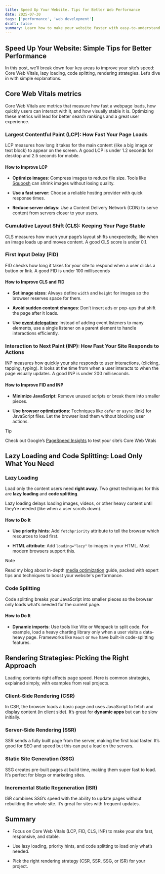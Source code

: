 ```yaml
---
title: Speed Up Your Website. Tips for Better Web Performance
date: 2025-07-30
tags: ['performance', 'web development']
draft: false
summary: Learn how to make your website faster with easy-to-understand tips on Core Web Vitals, lazy loading, code splitting and rendering strategies.
---
```


## Speed Up Your Website: Simple Tips for Better Performance

In this post, we’ll break down four key areas to improve your site’s speed: Core Web Vitals, lazy loading, code splitting, rendering strategies. Let’s dive in with simple explanations.

## Core Web Vitals metrics

Core Web Vitals are metrics that measure how fast a webpage loads, how quickly users can interact with it, and how visually stable it is. Optimizing these metrics will lead for better search rankings and a great user experience.

### Largest Contentful Paint (LCP): How Fast Your Page Loads

LCP measures how long it takes for the main content (like a big image or text block) to appear on the screen. A good LCP is under 1.2 seconds for desktop and 2.5 seconds for mobile.

#### How to Improve LCP

- **Optimize images**: Compress images to reduce file size. Tools like [Squoosh](/blog/my-best-resources#other-useful-sources) can shrink images without losing quality.

- **Use a fast server**: Choose a reliable hosting provider with quick response times.

- **Reduce server delays**: Use a Content Delivery Network (CDN) to serve content from servers closer to your users.

### Cumulative Layout Shift (CLS): Keeping Your Page Stable

CLS measures how much your page’s layout shifts unexpectedly, like when an image loads up and moves content. A good CLS score is under 0.1.

### First Input Delay (FID)

FID checks how long it takes for your site to respond when a user clicks a button or link. A good FID is under 100 milliseconds

#### How to Improve CLS and FID

- **Set image sizes**: Always define `width` and `height` for images so the browser reserves space for them.

- **Avoid sudden content changes**: Don’t insert ads or pop-ups that shift the page after it loads.

- **Use [event delegation](https://javascript.info/event-delegation)**: Instead of adding event listeners to many elements, use a single listener on a parent element to handle interactions efficiently.

### Interaction to Next Paint (INP): How Fast Your Site Responds to Actions

INP measures how quickly your site responds to user interactions, (clicking, tapping, typing). It looks at the time from when a user interacts to when the page visually updates. A good INP is under 200 milliseconds.

#### How to Improve FID and INP

- **Minimize JavaScript**: Remove unused scripts or break them into smaller pieces.

- **Use browser optimizations**: Techniques like `defer` or `async` ([link](https://javascript.info/script-async-defer)) for JavaScript files. Let the browser load them without blocking user actions.

> [!tip]
> Check out Google’s [PageSpeed Insights](https://pagespeed.web.dev/?ref=blog.shatlykabdullayev.com) to test your site’s Core Web Vitals

## Lazy Loading and Code Splitting: Load Only What You Need

### Lazy Loading

Load only the content users need **right away**. Two great techniques for this are **lazy loading** and **code splitting**.

Lazy loading delays loading images, videos, or other heavy content until they’re needed (like when a user scrolls down).

#### How to Do It

- **Use priority hints**: Add `fetchpriority` attribute to tell the browser which resources to load first.

- **HTML attribute**: Add `loading="lazy"` to images in your HTML. Most modern browsers support this.

> [!note]
> Read my blog about in-depth [media optimization](/blog/media-optimization) guide, packed with expert tips and techniques to boost your website's performance.

### Code Splitting

Code splitting breaks your JavaScript into smaller pieces so the browser only loads what’s needed for the current page.

#### How to Do It

- **Dynamic imports**: Use tools like Vite or Webpack to split code. For example, load a heavy charting library only when a user visits a data-heavy page. Frameworks like `React` or `Vue` have built-in code-splitting features.

## Rendering Strategies: Picking the Right Approach

Loading contents right affects page speed. Here is common strategies, explained simply, with examples from real projects.

### Client-Side Rendering (CSR)

In CSR, the browser loads a basic page and uses JavaScript to fetch and display content (in client side). It’s great for **dynamic apps** but can be slow initially.

### Server-Side Rendering (SSR)

SSR sends a fully built page from the server, making the first load faster. It’s good for SEO and speed but this can put a load on the servers.

### Static Site Generation (SSG)

SSG creates pre-built pages at build time, making them super fast to load. It’s perfect for blogs or marketing sites.

### Incremental Static Regeneration (ISR)

ISR combines SSG’s speed with the ability to update pages without rebuilding the whole site. It’s great for sites with frequent updates.

## Summary

- Focus on Core Web Vitals (LCP, FID, CLS, INP) to make your site fast, responsive, and stable.

- Use lazy loading, priority hints, and code splitting to load only what’s needed.

- Pick the right rendering strategy (CSR, SSR, SSG, or ISR) for your project.
